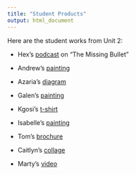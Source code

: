```yaml
---
title: "Student Products"
output: html_document
---
```

Here are the student works from Unit 2: 


* Hex's [podcast](https://drive.google.com/open?id=1pdHr2LSgd9zhpPeTAZNLKmfvmaaQQNsZ) on "The Missing Bullet"

* Andrew's [painting](https://drive.google.com/open?id=1TXKwz8gZVYNlKMXtXS-kLikut_gCsZAq)

* Azaria's [diagram](https://drive.google.com/open?id=1D001AmC4JEnA7HSMyedH8wF4Z1IFNzrF)

* Galen's [painting](https://drive.google.com/open?id=11jrhlmpv7jEYtRNLCaTQqfPLY46VX6PF)

* Kgosi's [t-shirt](https://drive.google.com/open?id=1F1gd4BUpqCgPUea9i1lXvJvYTzoM0hOe) 

* Isabelle's [painting](https://drive.google.com/open?id=1KJKBdvE7TO7skGX4v7MZsstSo1UDaw8g)

* Tom's [brochure](https://drive.google.com/open?id=168GT0wr0NBVB0aAWXofp5AJEX60NMBEv)

* Caitlyn's [collage](https://drive.google.com/open?id=1PtKBksmQsSnvHSVL_veRKktg0OZBL9nC)

* Marty's [video](https://drive.google.com/open?id=1ck5oyjCCLftldRMsmz6wh09_XbHBK3uv)